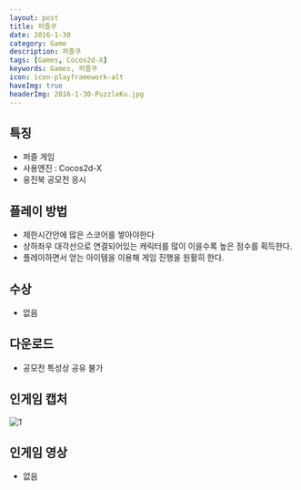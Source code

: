 ```yaml
---
layout: post
title: 퍼즐쿠
date: 2016-1-30
category: Game
description: 퍼즐쿠
tags: [Games, Cocos2d-X]
keywords: Games, 퍼즐쿠
icon: icon-playframework-alt
haveImg: true
headerImg: 2016-1-30-PuzzleKu.jpg
---
```


## 특징

- 퍼즐 게임
- 사용엔진 : Cocos2d-X
- 웅진북 공모전 응시

## 플레이 방법

- 제한시간안에 많은 스코어를 쌓아야한다
- 상하좌우 대각선으로 연결되어있는 캐릭터를 많이 이을수록 높은 점수를 획득한다.
- 플레이하면서 얻는 아이템을 이용해 게임 진행을 원활히 한다.

## 수상

- 없음

## 다운로드

- 공모전 특성상 공유 불가

## 인게임 캡처

![1](/img/2016-1-30-PuzzleKu/1.png)

## 인게임 영상

- 없음
